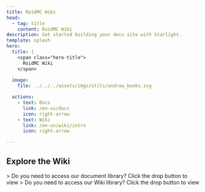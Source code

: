 ```yaml
---
title: RoidMC Wiki
head:
  - tag: title
    content: RoidMC Wiki
description: Get started building your docs site with Starlight.
template: splash
hero:
  title: |
    <span class="hero-title">
      RoidMC Wiki
    </span>
    
  image:
    file: ../../../assets/imgs/utils/undraw_books.svg

  actions:
    - text: Docs
      link: /en-us/docs
      icon: right-arrow
    - text: Wiki
      link: /en-us/wiki/intro
      icon: right-arrow

---
```



<div class="wave"></div>

## Explore the Wiki

<CardGrid>
	<Card title="RoidMC Docs" icon="list-format">
		> Do you need to access our document library? Click the drop button to view
    <LinkCard title="Explore Docs" href="/en-us/docs" />
	</Card>
	<Card title="RoidMC Wiki" icon="list-format">
		> Do you need to access our Wiki library? Click the drop button to view
    <LinkCard title="Explore Wiki" href="/en-us/wiki/intro" />
	</Card>
</CardGrid>
